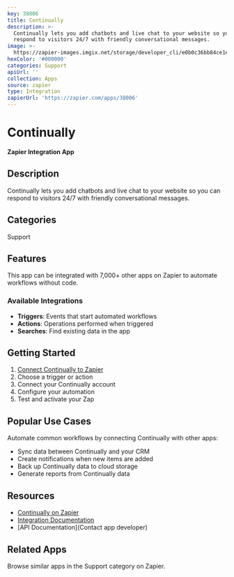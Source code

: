 ```yaml
---
key: 38006
title: Continually
description: >-
  Continually lets you add chatbots and live chat to your website so you can
  respond to visitors 24/7 with friendly conversational messages.
image: >-
  https://zapier-images.imgix.net/storage/developer_cli/e0b0c36bb84ce1eef10dfcb33463b3dd.png?auto=format%2Ccompress&ixlib=python-3.0.0&q=50
hexColor: '#000000'
categories: Support
apiUrl: ''
collection: Apps
source: zapier
type: Integration
zapierUrl: 'https://zapier.com/apps/38006'
---
```

# Continually

**Zapier Integration App**

## Description

Continually lets you add chatbots and live chat to your website so you can respond to visitors 24/7 with friendly conversational messages.

## Categories

Support

## Features

This app can be integrated with 7,000+ other apps on Zapier to automate workflows without code.

### Available Integrations

- **Triggers**: Events that start automated workflows
- **Actions**: Operations performed when triggered
- **Searches**: Find existing data in the app

## Getting Started

1. [Connect Continually to Zapier](https://zapier.com/apps/38006)
2. Choose a trigger or action
3. Connect your Continually account
4. Configure your automation
5. Test and activate your Zap

## Popular Use Cases

Automate common workflows by connecting Continually with other apps:

- Sync data between Continually and your CRM
- Create notifications when new items are added
- Back up Continually data to cloud storage
- Generate reports from Continually data

## Resources

- [Continually on Zapier](https://zapier.com/apps/38006)
- [Integration Documentation](https://zapier.com/apps/38006/integrations)
- [API Documentation](Contact app developer)

## Related Apps

Browse similar apps in the Support category on Zapier.
